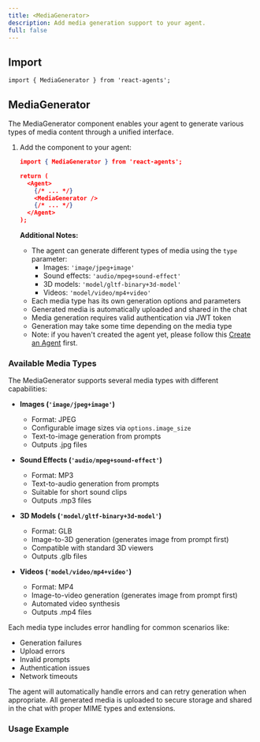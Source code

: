 ```yaml
---
title: <MediaGenerator>
description: Add media generation support to your agent.
full: false
---
```


## Import

```tsx
import { MediaGenerator } from 'react-agents';
```

## MediaGenerator

The MediaGenerator component enables your agent to generate various types of media content through a unified interface.

1. Add the component to your agent:
   ```json
   import { MediaGenerator } from 'react-agents';

   return (
     <Agent>
       {/* ... */}
       <MediaGenerator />
       {/* ... */}
     </Agent>
   );
   ```

   **Additional Notes:**
   - The agent can generate different types of media using the `type` parameter:
     - Images: `'image/jpeg+image'`
     - Sound effects: `'audio/mpeg+sound-effect'`
     - 3D models: `'model/gltf-binary+3d-model'`
     - Videos: `'model/video/mp4+video'`
   - Each media type has its own generation options and parameters
   - Generated media is automatically uploaded and shared in the chat
   - Media generation requires valid authentication via JWT token
   - Generation may take some time depending on the media type
   - Note: if you haven't created the agent yet, please follow this [Create an Agent](/create-an-agent) first.

### Available Media Types

The MediaGenerator supports several media types with different capabilities:

- **Images (`'image/jpeg+image'`)**
  - Format: JPEG
  - Configurable image sizes via `options.image_size`
  - Text-to-image generation from prompts
  - Outputs .jpg files
  
- **Sound Effects (`'audio/mpeg+sound-effect'`)**
  - Format: MP3
  - Text-to-audio generation from prompts
  - Suitable for short sound clips
  - Outputs .mp3 files

- **3D Models (`'model/gltf-binary+3d-model'`)**
  - Format: GLB
  - Image-to-3D generation (generates image from prompt first)
  - Compatible with standard 3D viewers
  - Outputs .glb files

- **Videos (`'model/video/mp4+video'`)**
  - Format: MP4
  - Image-to-video generation (generates image from prompt first)
  - Automated video synthesis
  - Outputs .mp4 files

Each media type includes error handling for common scenarios like:
- Generation failures
- Upload errors 
- Invalid prompts
- Authentication issues
- Network timeouts

The agent will automatically handle errors and can retry generation when appropriate. All generated media is uploaded to secure storage and shared in the chat with proper MIME types and extensions.

### Usage Example
